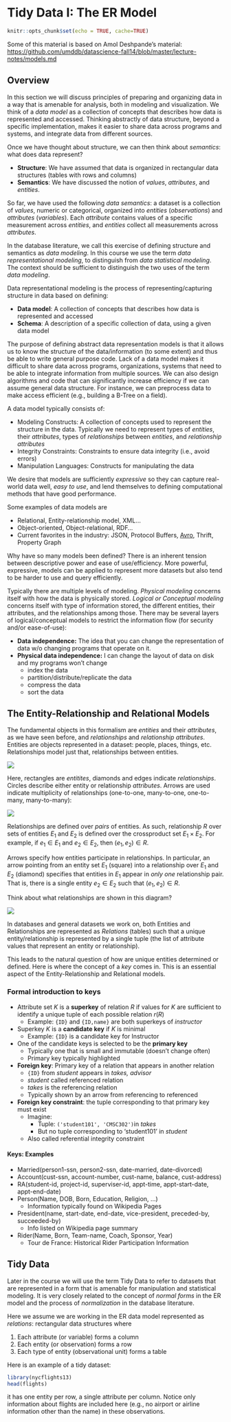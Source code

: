 # Tidy Data I: The ER Model

```r
knitr::opts_chunk$set(echo = TRUE, cache=TRUE)
```


Some of this material is based on Amol Deshpande's material: [https://github.com/umddb/datascience-fall14/blob/master/lecture-notes/models.md](https://github.com/umddb/datascience-fall14/blob/master/lecture-notes/models.md)

## Overview

In this section we will discuss principles of preparing and organizing data in a way that is amenable for analysis, both in modeling and visualization. We think of a _data model_ as a collection of concepts that describes how data is represented and accessed. Thinking abstractly of data structure, beyond a specific implementation, makes it easier to share data across programs and systems, and integrate data from different sources.

Once we have thought about structure, we can then think about _semantics_: what does data represent? 

- **Structure**: We have assumed that data is organized in rectangular data structures (tables with rows and columns)
- **Semantics**: We have discussed the notion of _values_, _attributes_, and _entities_. 

So far, we have used the following _data semantics_: a dataset is a collection of _values_, numeric or categorical, organized into _entities_ (_observations_) and _attributes_ (_variables_). Each _attribute_ contains values of a specific measurement across _entities_, and _entities_ collect all measurements across _attributes_. 

In the database literature, we call this exercise of defining structure and semantics as _data modeling_. In this course we use the term _data representational modeling_, to distinguish from _data statistical modeling_. The context should be sufficient to distinguish the two uses of the term _data modeling_.

Data representational modeling is the process of representing/capturing structure in data based on defining:

- **Data model**: A collection of concepts that describes how data is represented and accessed  
- **Schema**: A description of a specific collection of data, using a given data model  
    
The purpose of defining abstract data representation models is that it allows us to
know the structure of the data/information (to some extent) and thus be able to write general purpose code. Lack of a data model makes it difficult to share data across programs, organizations, systems that need to be able to integrate information from multiple sources. We can also design algorithms and code that can significantly increase efficiency if we can assume general data structure. For instance, we can preprocess data to make access efficient (e.g., building a B-Tree on a field).

A data model typically consists of:

- Modeling Constructs: A collection of concepts used to represent the structure in the data. Typically we need to represent types of *entities*, their *attributes*, types of *relationships* between *entities*, and *relationship attributes*  
- Integrity Constraints: Constraints to ensure data integrity (i.e., avoid errors)  
- Manipulation Languages: Constructs for manipulating the data  
    
We desire that models are sufficiently _expressive_ so they can capture real-world data well, _easy to use_, and lend themselves to defining computational methods that have good performance.

Some examples of data models are

- Relational, Entity-relationship model, XML...
- Object-oriented, Object-relational, RDF...
- Current favorites in the industry: JSON, Protocol Buffers, [Avro](http://avro.apache.org/docs/current/), Thrift, Property Graph

Why have so many models been defined? There is an inherent tension between descriptive power and ease of use/efficiency. More powerful, expressive, models can be applied to represent more datasets but also tend to be harder to use and query efficiently.

Typically there are multiple levels of modeling. _Physical modeling_ concerns itself with how the data is physically stored. _Logical or Conceptual modeling_ concerns itself with type of information stored, the different entities, their attributes, and the relationships among those. There may be several layers of logical/conceptual models to restrict the information flow (for security and/or ease-of-use):

- **Data independence:** The idea that you can change the representation of data w/o changing programs that operate on it.  
- **Physical data independence:** I can change the layout of data on disk and my programs won't change
    - index the data
    - partition/distribute/replicate the data
    - compress the data
    - sort the data

## The Entity-Relationship and Relational Models

The fundamental objects in this formalism are _entities_ and their _attributes_, as we have seen before, and _relationships_ and _relationship attributes_. Entities are objects represented in a dataset: people, places, things, etc. Relationships model just that, relationships between entities.

![](img/er.png)

Here, rectangles are _entitites_, diamonds and edges indicate _relationships_. Circles describe either entity or relationship _attributes_. Arrows are used indicate multiplicity of relationships (one-to-one, many-to-one, one-to-many, many-to-many):

![](img/relationships.png)

Relationships are defined over _pairs_ of entities. As such, relationship $R$ over sets of entities $E_1$ and $E_2$ is defined over the crossproduct set $E_1 \times E_2$. For example, if $e_1 \in E_1$ and $e_2 \in E_2$, then  $(e_1, e_2) \in R$.

Arrows specify how entities participate in relationships. In particular, an arrow pointing from an entity set $E_1$ (square) into a relationship over $E_1$ and $E_2$ (diamond) specifies that entities in $E_1$ appear in _only one_ relationship pair. That is, there is a single entity $e_2 \in E_2$ such that $(e_1,e_2) \in R$.

Think about what relationships are shown in this diagram?

![](img/er2.png)

In databases and general datasets we work on, both Entities and Relationships are represented as _Relations_ (tables) such that a unique entity/relationship is represented by a single tuple (the list of attribute values that represent an entity or relationship). 

This leads to the natural question of how are unique entities determined or defined. Here is where the concept of a _key_ comes in. This is an essential aspect of the Entity-Relationship and Relational models. 

### Formal introduction to keys

- Attribute set $K$ is a **superkey** of relation $R$ if values for $K$ are sufficient to identify a unique tuple of each possible relation $r(R)$ 
    - Example:  `{ID}` and `{ID,name}` are both superkeys of *instructor*
- Superkey $K$ is a **candidate key** if $K$ is minimal
    - Example:  `{ID}` is a candidate key for Instructor
- One of the candidate keys is selected to be the **primary key**
    - Typically one that is small and immutable (doesn’t change often)
    - Primary key typically highlighted 
- **Foreign key**: Primary key of a relation that appears in another relation
    - `{ID}` from *student* appears in *takes, advisor*
    - *student* called referenced relation
    - *takes* is the referencing relation 
    - Typically shown by an arrow from referencing to referenced
- **Foreign key constraint**: the tuple corresponding to that primary key must exist
    - Imagine:
        - Tuple: `('student101', 'CMSC302') `in *takes*
        - But no tuple corresponding to 'student101' in *student*
    - Also called referential integrity constraint

#### Keys: Examples

- Married(person1-ssn, person2-ssn, date-married, date-divorced)
- Account(cust-ssn, account-number, cust-name, balance, cust-address)
- RA(student-id, project-id, superviser-id, appt-time, appt-start-date, appt-end-date)
- Person(Name, DOB, Born, Education, Religion, ...)
    - Information typically found on Wikipedia Pages
- President(name, start-date, end-date, vice-president, preceded-by, succeeded-by)
    - Info listed on Wikipedia page summary
- Rider(Name, Born, Team-name, Coach, Sponsor, Year)
    - Tour de France: Historical Rider Participation Information  

## Tidy Data

Later in the course we will use the term Tidy Data to refer to datasets that are represented in a form that is amenable for manipulation and statistical modeling. It is very closely related to the concept of _normal forms_ in the ER model and the process of _normalization_ in the database literature.

Here we assume we are working in the ER data model represented as _relations_: rectangular data structures where

1. Each attribute (or variable) forms a column  
2. Each entity (or observation) forms a row  
3. Each type of entity (observational unit) forms a table  

Here is an example of a tidy dataset: 

```r
library(nycflights13)
head(flights)
```

it has one entity per row, a single attribute per column. Notice only information about flights are included here (e.g., no airport or airline information other than the name) in these observations.

